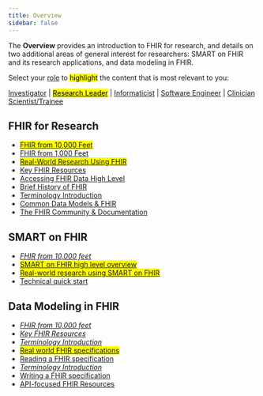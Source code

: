 ```yaml
---
title: Overview
sidebar: false
---
```


The **Overview** provides an introduction to FHIR for research, and details on two additional areas of general interest for researchers: SMART on FHIR and its research applications, and data modeling in FHIR.

Select your [role](/roles.html) to <mark>highlight</mark> the content that is most relevant to you:

<a href="#" data-role="investigator">Investigator</a> |
<a href="#" data-role="research-leader" class="fw-bold text-decoration-none"><mark>Research Leader</mark></a> |
<a href="#" data-role="informaticist">Informaticist</a> |
<a href="#" data-role="software-engineer">Software Engineer</a> |
<a href="#" data-role="clinician-scientist">Clinician Scientist/Trainee</a>

## FHIR for Research

-   <mark>[FHIR from 10,000 Feet](/modules/fhir-from-10000-ft.qmd)</mark>
-   [FHIR from 1,000 Feet](/modules/fhir-from-1000-ft.qmd)
-   <mark>[Real-World Research Using FHIR](/modules/fhir-research.qmd)</mark>
-   [Key FHIR Resources](/modules/key-fhir-resources.qmd)
-   [Accessing FHIR Data High Level](#)
-   [Brief History of FHIR](#)
-   [Terminology Introduction](/modules/terminology.qmd)
-   [Common Data Models & FHIR](#)
-   [The FHIR Community & Documentation](/modules/fhir-community.qmd)

## SMART on FHIR

-   [*FHIR from 10,000 feet*](/modules/fhir-from-10000-ft.qmd)
-   <mark>[SMART on FHIR high level overview](#)</mark>
-   <mark>[Real-world research using SMART on FHIR](#)</mark>
-   [Technical quick start](#)

## Data Modeling in FHIR

-   [*FHIR from 10,000 feet*](/modules/fhir-from-10000-ft.qmd)
-   [*Key FHIR Resources*](/modules/key-fhir-resources.qmd)
-   [*Terminology Introduction*](/modules/key-fhir-resources.qmd)
-   <mark>[Real world FHIR specifications](#)</mark>
-   [Reading a FHIR specification](#)
-   [*Terminology Introduction*](/modules/terminology.qmd)
-   [Writing a FHIR specification](#)
-   [API-focused FHIR Resources](#)


<script>

/* constant variable role_module_map: array<object> [
 *   {
 *     role: string
 *     modules: array<string> (substring of each html link such that it uniquely identifies a module)
 *   }
 * ]
 *
 * TODO: ideally extract this from each qmd file's frontmatter, or define this in one json file and let each file build off of it
 *
 */
const role_module_map = [
  {
    role: "investigator",
    modules: ["fhir-from-10000-ft", "history-of-fhir", "terminology-introduction", "common-data-models", "fhir-community", "smart-on-fhir--overview",  "reading-ig"]
  },
  {
    role: "research-leader",
    modules: ["fhir-from-10000-ft", "fhir-from-1000-ft", "fhir-research", "terminology-introduction", "fhir-community", "reading-ig", "writing-ig", "api-focused-fhir-resources"]
  },
  {
    role: "informaticist",
    modules: ["fhir-from-10000-ft", "fhir-from-1000-ft", "fhir-research", "key-fhir-resources", "terminology-introduction", "common-data-models", "fhir-community", "smart-on-fhir--overview", "smart-on-fhir--real-world"]
  },
  {
    role: "software-engineer",
    modules: ["fhir-from-10000-ft", "fhir-from-1000-ft", "key-fhir-resources", "terminology-introduction", "smart-on-fhir--overview", "smart-on-fhir--technical", "reading-ig", "writing-ig", "api-focused-fhir-resources"]
  },
  {
    role: "clinician-scientist",
    modules: ["fhir-from-10000-ft", "fhir-from-1000-ft", "fhir-research", "key-fhir-resources", "history-of-fhir", "terminology-introduction", "common-data-models", "fhir-community", "smart-on-fhir--overview", "smart-on-fhir--real-world", "smart-on-fhir--technical", "reading-ig", "writing-ig", "api-focused-fhir-resources"]
  }
]

const all_modules = document.querySelectorAll("section>ul>li");

/* select_modules(string)
 *   highlights modules corresponding to role via role_module_map
 *   param: string - role name in lower kebab case
 */
function select_modules(string) {
    // remove all highlights
    all_modules.forEach((li_node) => {
        //console.log("removing highlight for ", li_node);

        var mark_node = li_node.firstChild;
        var a_node = mark_node.firstChild;

        if( mark_node.nodeName == "MARK" ) {
            li_node.removeChild(mark_node);
            li_node.appendChild(a_node);
        }
    });

    // add highlights based on role_module_map
    role_module_map.forEach((mapping) => {
        if( mapping.role == string ) {
            mapping.modules.forEach((interest_module) => {
                document.querySelectorAll(`[href*="${interest_module}"]`).forEach((interest_a_node) => {

                    //console.log("selecting module ", interest_a_node);

                    var interest_li_node = interest_a_node.parentNode;
                    var mark_node = document.createElement("mark");
                    interest_li_node.appendChild(mark_node);
                    mark_node.appendChild(interest_a_node);

                    //console.log("appended ", interest_a_node, " to ", mark_node);
                });
            });
            return;
        }
    })
}


/* select_role(string)
 *   clears any previous selected roles
 *   highlights the selected role
 */
function select_role(string) {
    document.querySelectorAll("[data-role]").forEach((a_node) => {
        a_node.classList.remove("fw-bold");
        a_node.classList.remove("text-decoration-none");

        var mark_node = a_node.firstChild;
        var text_node = mark_node.firstChild;

        if( mark_node.nodeName == "MARK" ) {
            a_node.removeChild(mark_node);
            a_node.appendChild(text_node);
        }
    });

    var selected_a_node = document.querySelector(`[data-role="${string}"]`);
    selected_a_node.classList.add("fw-bold");
    selected_a_node.classList.add("text-decoration-none");

    var text_node = selected_a_node.firstChild;
    var mark_node = document.createElement("mark");

    selected_a_node.appendChild(mark_node);
    mark_node.appendChild(text_node);
}


// trigger role selection on clicking <a data-role=...>
document.querySelectorAll("a[data-role]").forEach((role_link) => {
    role_link.addEventListener("click", (e) => {
        var role = e.target.dataset.role;
        select_role(role);
        select_modules(role);
    });
});

</script>
